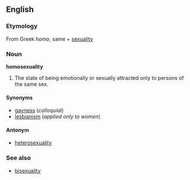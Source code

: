 ==English==
===Etymology===
From Greek ''homo'', same + [[sexuality]]

===Noun===
'''homosexuality'''

#The state of being emotionally or sexually attracted only to persons of the same sex.

====Synonyms====
*[[gayness]] (''colloquial'')
*[[lesbianism]] (''applied only to women'')

====Antonym====
*[[heterosexuality]]

===See also===
*[[bisexuality]]